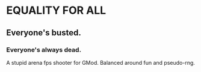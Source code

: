 # EQUALITY FOR ALL
## Everyone's busted.
### Everyone's always dead.

A stupid arena fps shooter for GMod. Balanced around fun and pseudo-rng.
